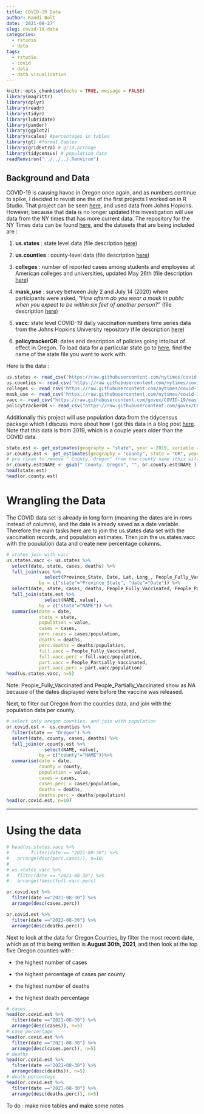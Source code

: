 ```yaml
---
title: COVID-19 Data
author: Randi Bolt
date: '2021-08-27'
slug: covid-19-data
categories:
  - rstudio
  - data
tags:
  - rstudio
  - covid
  - data
  - data visualisation
---
```

```r
knitr::opts_chunk$set(echo = TRUE, message = FALSE)
library(magrittr)
library(dplyr)
library(readr)
library(tidyr)
library(lubridate)
library(pander)
library(ggplot2)
library(scales) #percentages in tables
library(gt) #format tables
library(gridExtra) # grid.arrange
library(tidycensus) # population data
readRenviron("../../../.Renviron")
```

## Background and Data

COVID-19 is causing havoc in Oregon once again, and as numbers continue to spike, I decided to revisit one the of the first projects I worked on in R Studio. That project can be seen [here](https://rbolt13.github.io/rsite/covid.html), and used data from Johns Hopkins. However, because that data is no longer updated this investigation will use data from the NY times that has more current data. The repository for the NY Times data can be found [here](https://github.com/nytimes/covid-19-data), and the datasets that are being included are : 

1. **us.states** : state level data (file description [here](https://github.com/nytimes/covid-19-data/blob/master/README.md))

2. **us.counties** : county-level data (file description [here](https://github.com/nytimes/covid-19-data/blob/master/README.md))

3. **colleges** : number of reported cases among students and employees at American colleges and universities, updated May 26th (file description [here](https://github.com/nytimes/covid-19-data/tree/master/colleges))

4. **mask_use** : survey between July 2 and July 14 (2020) where participants were asked, _"How oftern do you wear a mask in public when you expect to be within six feet of another person?"_ (file description [here](https://github.com/nytimes/covid-19-data/tree/master/mask-use)) 

5. **vacc**: state level COVID-19 daily vaccination numbers time series data from the Johns Hopkins University repository (file description [here](https://github.com/govex/COVID-19/blob/master/data_tables/vaccine_data/us_data/readme.md))

6. **policytrackerOR**:  dates and description of policies going into/out of effect in Oregon.  To load data for a particular state go to [here](https://github.com/govex/COVID-19/tree/govex_data/data_tables/policy_data/table_data/Current), find the name of the state file you want to work with. 

Here is the data :

```r
us.states <- read_csv('https://raw.githubusercontent.com/nytimes/covid-19-data/master/us-states.csv')
us.counties <- read_csv('https://raw.githubusercontent.com/nytimes/covid-19-data/master/us-counties.csv')
colleges <- read_csv('https://raw.githubusercontent.com/nytimes/covid-19-data/master/colleges/colleges.csv')
mask_use <- read_csv('https://raw.githubusercontent.com/nytimes/covid-19-data/master/colleges/colleges.csv')
vacc <- read_csv("https://raw.githubusercontent.com/govex/COVID-19/master/data_tables/vaccine_data/us_data/time_series/people_vaccinated_us_timeline.csv")
policytrackerOR <- read_csv("https://raw.githubusercontent.com/govex/COVID-19/govex_data/data_tables/policy_data/table_data/Current/Oregon_policy.csv")
```

Additionally this project will use population data from the tidycensus package which I discuss more about how I got this data in a blog post [here](https://rbolt.netlify.app/post/2021/08/30/tidycensus-package/). Note that this data is from 2019, which is a couple years older than the COVID data. 

```r
state.est <- get_estimates(geography = "state", year = 2019, variable = c("POP"))
or.county.est <- get_estimates(geography = "county", state = "OR", year = 2019, variable = c("POP"))
# pre clean to remove " County, Oregon" from the county name (this will make joining later easier)
or.county.est$NAME <- gsub(" County, Oregon", "", or.county.est$NAME )
head(state.est)
head(or.county.est)
```

# Wrangling the Data
The COVID data set is already in long form (meaning the dates are in rows instead of columns), and the date is already saved as a date variable. Therefore the main tasks here are to join the us.states data set with the vaccination records, and population estimates. Then join the us.states.vacc with the population data and create new percentage columns. 

```r
# states join with vacc
us.states.vacc <- us.states %>%
  select(date, state, cases, deaths) %>%
  full_join(vacc %>%
              select(Province_State, Date, Lat, Long_, People_Fully_Vaccinated, People_Partially_Vaccinated),
            by = c("state"="Province_State", "date"="Date")) %>%
  select(date, state, cases, deaths, People_Fully_Vaccinated, People_Partially_Vaccinated) %>% # join with census population data 
  full_join(state.est %>% 
              select(NAME, value),
            by = c("state"="NAME")) %>%
  summarise(date = date,
            state = state,
            population = value,
            cases = cases,
            perc.cases = cases/population,
            deaths = deaths,
            perc.deaths = deaths/population,
            full.vacc = People_Fully_Vaccinated,
            full.vacc.perc = full.vacc/population,
            part.vacc = People_Partially_Vaccinated,
            part.vacc.perc = part.vacc/population)
head(us.states.vacc, n=5)
```

Note: People_Fully_Vaccinated and People_Partially_Vaccinated show as NA because of the dates displayed were before the vaccine was released.

Next, to filter out Oregon from the counties data, and join with the population data per county. 
```r
# select only oregon counties, and join with population
or.covid.est <- us.counties %>%
  filter(state == "Oregon") %>%
  select(date, county, cases, deaths) %>%
  full_join(or.county.est %>%
              select(NAME, value),
            by = c("county"="NAME"))%>% 
  summarise(date = date,
            county = county,
            population = value,
            cases = cases,
            cases.perc = cases/population,
            deaths = deaths,
            deaths.perc = deaths/population) 
head(or.covid.est, n=10)
```

---

# Using the data
```r
# head(us.states.vacc %>%
#        filter(date == "2021-08-30") %>%
#   arrange(desc(perc.cases)), n=10)
# 
# us.states.vacc %>%
#   filter(date == "2021-08-30") %>%
#   arrange(!desc(full.vacc.perc)

or.covid.est %>%
  filter(date =="2021-08-30") %>%
  arrange(desc(cases.perc))

or.covid.est %>%
  filter(date =="2021-08-30") %>%
  arrange(desc(deaths.perc))
```


Next to look at the data for Oregon Counties, by filter the most recent date, which as of this being written is **August 30th, 2021**, and then look at the top five Oregon counties with :

* the highest number of cases

* the highest percentage of cases per county 

* the highest number of deaths

* the highest death percentage 

```r
# cases 
head(or.covid.est %>%
  filter(date =="2021-08-30") %>%
  arrange(desc(cases)), n=5)
# case percentage
head(or.covid.est %>%
  filter(date =="2021-08-30") %>%
  arrange(desc(cases.perc)), n=5)
# deaths
head(or.covid.est %>%
  filter(date =="2021-08-30") %>%
  arrange(desc(deaths)), n=5)
# death percentage
head(or.covid.est %>%
  filter(date =="2021-08-30") %>%
  arrange(desc(deaths.perc)), n=5)
```

To do : make nice tables and make some notes




